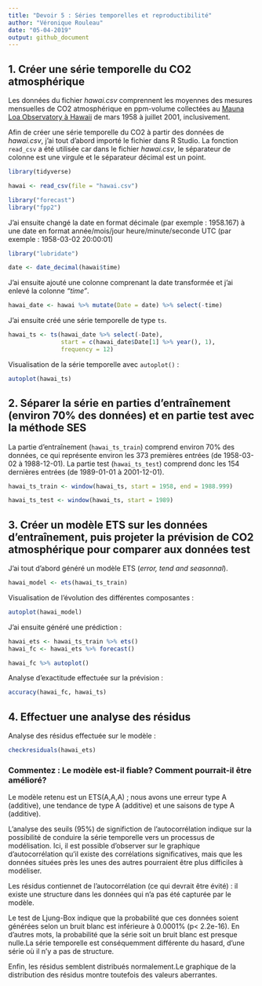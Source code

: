```yaml
---
title: "Devoir 5 : Séries temporelles et reproductibilité"
author: "Véronique Rouleau"
date: "05-04-2019"
output: github_document
---
```


## 1. Créer une série temporelle du CO2 atmosphérique

Les données du fichier *hawai.csv* comprennent les moyennes des mesures mensuelles de CO2 atmosphérique en ppm-volume collectées au [Mauna Loa Observatory à Hawaii](https://www.esrl.noaa.gov/gmd/obop/mlo/) de mars 1958 à juillet 2001, inclusivement.

Afin de créer une série temporelle du CO2 à partir des données de *hawai.csv*, j'ai tout d'abord importé le fichier dans R Studio. La fonction `read_csv` a été utilisée car dans le fichier *hawai.csv*, le séparateur de colonne est une virgule et le séparateur décimal est un point.

```r
library(tidyverse)

hawai <- read_csv(file = "hawai.csv")

library("forecast")
library("fpp2")
```

J'ai ensuite changé la date en format décimale (par exemple : 1958.167) à une date en format année/mois/jour heure/minute/seconde UTC (par exemple : 1958-03-02 20:00:01)

```r
library("lubridate")

date <- date_decimal(hawai$time)
```

J'ai ensuite ajouté une colonne comprenant la date transformée et j'ai enlevé la colonne *"time"*.

```r
hawai_date <- hawai %>% mutate(Date = date) %>% select(-time)
```

J'ai ensuite créé une série temporelle de type `ts`.

```r
hawai_ts <- ts(hawai_date %>% select(-Date), 
               start = c(hawai_date$Date[1] %>% year(), 1),
               frequency = 12)
```

Visualisation de la série temporelle avec `autoplot()` :

```r
autoplot(hawai_ts)
```

## 2. Séparer la série en parties d'entraînement (environ 70% des données) et en partie test avec la méthode SES

La partie d'entraînement (`hawai_ts_train`) comprend environ 70% des données, ce qui représente environ les 373 premières entrées (de 1958-03-02 à 1988-12-01). La partie test (`hawai_ts_test`) comprend donc les 154 dernières entrées (de 1989-01-01 à 2001-12-01).

```r
hawai_ts_train <- window(hawai_ts, start = 1958, end = 1988.999)

hawai_ts_test <- window(hawai_ts, start = 1989)
```

## 3. Créer un modèle **ETS** sur les données d'entraînement, puis projeter la prévision de CO2 atmosphérique pour comparer aux données test

J'ai tout d'abord généré un modèle ETS (*error, tend and seasonnal*).

```r
hawai_model <- ets(hawai_ts_train)
```

Visualisation de l'évolution des différentes composantes :

```r
autoplot(hawai_model)
```

J'ai ensuite généré une prédiction : 

```r
hawai_ets <- hawai_ts_train %>% ets()
hawai_fc <- hawai_ets %>% forecast()
```
```r
hawai_fc %>% autoplot()
```

Analyse d'exactitude effectuée sur la prévision :

```r
accuracy(hawai_fc, hawai_ts)
```

## 4. Effectuer une analyse des résidus

Analyse des résidus effectuée sur le modèle :

```r
checkresiduals(hawai_ets)
```

### Commentez : Le modèle est-il fiable? Comment pourrait-il être amélioré?

Le modèle retenu est un ETS(A,A,A) ; nous avons une erreur type A (additive), une tendance de type A (additive) et une saisons de type A (additive).

L'analyse des seuils (95%) de significtion de l'autocorrélation indique sur la possibilité de conduire la série temporelle vers un processus de modélisation. Ici, il est possible d'observer sur le graphique d'autocorrélation qu'il existe des corrélations significatives, mais que les données situées près les unes des autres pourraient être plus difficiles à modéliser.

Les résidus contiennet de l'autocorrélation (ce qui devrait être évité) : il existe une structure dans les données qui n'a pas été capturée par le modèle.

Le test de Ljung-Box indique que la probabilité que ces données soient générées selon un bruit blanc est inférieure à 0.0001% (p< 2.2e-16). En d'autres mots, la probabilité que la série soit un bruit blanc est presque nulle.La série temporelle est conséquemment différente du hasard, d'une série où il n'y a pas de structure.

Enfin, les résidus semblent distribués normalement.Le graphique de la distribution des résidus montre toutefois des valeurs aberrantes.

